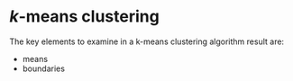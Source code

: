 # $k$-means clustering


::: info
The key elements to examine in a k-means clustering algorithm result  are:

- means 
- boundaries 
:::